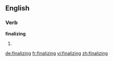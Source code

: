 ==English==

===Verb===
'''finalizing'''

# {{present participle of|[[finalize]]}}

[[de:finalizing]]
[[fr:finalizing]]
[[vi:finalizing]]
[[zh:finalizing]]
